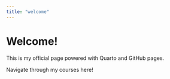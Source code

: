 ```yaml
---
title: "welcome"
---
```


# Welcome!

This is my official page powered with Quarto and GitHub pages.

Navigate through my courses here!



